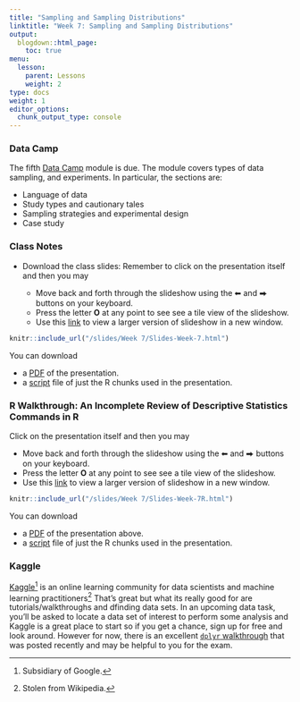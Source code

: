 ```yaml
---
title: "Sampling and Sampling Distributions"
linktitle: "Week 7: Sampling and Sampling Distributions"
output:
  blogdown::html_page:
    toc: true
menu:
  lesson:
    parent: Lessons
    weight: 2
type: docs
weight: 1
editor_options: 
  chunk_output_type: console
---
```


### Data Camp
The fifth [Data Camp](https://www.datacamp.com/){target="_blank"} module is due. The module covers types of data sampling, and experiments. In particular, the sections are:

- Language of data
- Study types and cautionary tales 
- Sampling strategies and experimental design
- Case study

### Class Notes

- Download the class slides: Remember to click on the presentation itself and then you may

  + Move back and forth through the slideshow using the ⬅ and ⮕ buttons on your keyboard.
  + Press the letter **O** at any point to see see a tile view of the slideshow.
  + Use this [link](/slides/Week 7/Slides-Week-7.html){target="_blank"} to view a larger version of slideshow in a new window.
        
```r
knitr::include_url("/slides/Week 7/Slides-Week-7.html")
```

You can download 

- a [PDF](/slides/Week 7/Slides-Week-7.pdf){target="_blank"} of the presentation. 
- a [script](/slides/Week 7/Slides-Week-7.R){target="_blank"} file of just the R chunks used in the presentation.

### R Walkthrough: An Incomplete Review of Descriptive Statistics Commands in R

Click on the presentation itself and then you may

- Move back and forth through the slideshow using the ⬅ and ⮕ buttons on your keyboard.
- Press the letter **O** at any point to see see a tile view of the slideshow.
- Use this [link](/slides/Week 7/Slides-Week-7.html){target="_blank"} to view a larger version of slideshow in a new window.

```r
knitr::include_url("/slides/Week 7/Slides-Week-7R.html")
```

You can download 

- a [PDF](/slides/Week 7/Slides-Week-7R.pdf){target="_blank"} of the presentation above. 
- a [script](/slides/Week 7/Slides-Week-7R.R){target="_blank"} file of just the R chunks used in the presentation.

### Kaggle

[Kaggle](https://www.kaggle.com/){target="_blank"}^[Subsidiary of Google.] is an online learning community for data scientists and machine learning practitioners^[Stolen from Wikipedia.] That's great but what its really good for are tutorials/walkthroughs and dfinding data sets. In an upcoming data task, you'll be asked to locate a data set of interest to perform some analysis and Kaggle is a great place to start so if you get a chance, sign up for free and look around. However for now, there is an excellent [`dplyr` walkthrough](https://www.kaggle.com/jessemostipak/dive-into-dplyr-tutorial-1){target="_blank"} that was posted recently and may be helpful to you for the exam.
